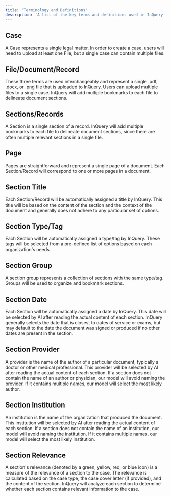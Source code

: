```yaml
---
title: 'Terminology and Definitions'
description: 'A list of the key terms and definitions used in InQuery'
---
```


## Case
A Case represents a single legal matter. In order to create a case, users will need to upload at least one File, but a single case can contain multiple files.

## File/Document/Record
These three terms are used interchangeably and represent a single .pdf, .docx, or .png file that is uploaded to InQuery. Users can upload multiple files to a single case. InQuery will add multiple bookmarks to each file to delineate document sections.

## Sections/Records
A Section is a single section of a record. InQuery will add multiple bookmarks to each file to delineate document sections, since there are often multiple relevant sections in a single file.

## Page
Pages are straightforward and represent a single page of a document. Each Section/Record will correspond to one or more pages in a document.

## Section Title
Each Section/Record will be automatically assigned a title by InQuery. This title will be based on the content of the section and the context of the document and generally does not adhere to any particular set of options.

## Section Type/Tag
Each Section will be automatically assigned a type/tag by InQuery. These tags will be selected from a pre-defined list of options based on each organization's needs.

## Section Group
A section group represents a collection of sections with the same type/tag. Groups will be used to organize and bookmark sections.

## Section Date
Each Section will be automatically assigned a date by InQuery. This date will be selected by AI after reading the actual content of each section. InQuery generally selects the 
date that is closest to dates of service or exams, but may default to the date the document was signed or produced if no other dates are present in the section.

## Section Provider
A provider is the name of the author of a particular document, typically a doctor or other medical professional. This provider will be selected by AI after reading the actual content of each section. If a section does not contain the name of an author or physician, our model will avoid naming the provider. If it contains multiple names, our model will select the most likely author.

## Section Institution
An institution is the name of the organization that produced the document. This institution will be selected by AI after reading the actual content of each section. If a section does not contain the name of an institution, our model will avoid naming the institution. If it contains multiple names, our model will select the most likely institution.

## Section Relevance
A section's relevance (denoted by a green, yellow, red, or blue icon) is a measure of the relevance of a section to the case. The relevance is calculated based on the case type, the case cover letter (if provided), and the content of the section. InQuery will analyze each section to determine whether each section contains relevant information to the case.
